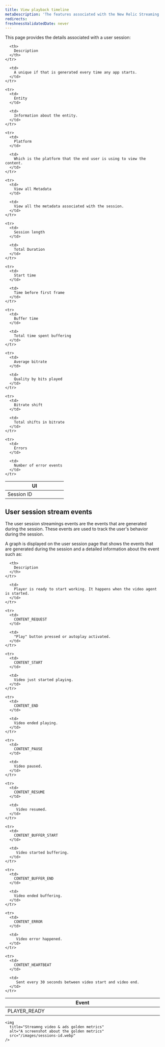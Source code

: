 ```yaml
---
title: View playback timeline
metaDescription: 'The features associated with the New Relic Streaming video & ads.'
redirects:
freshnessValidatedDate: never
---
```


This page provides the details associated with a user session:

<table>
  <thead>
    <tr>
      <th width="50%">
        UI
      </th>

      <th>
        Description
      </th>
    </tr>
  </thead>

  <tbody>
    <tr>
      <td>
        Session ID
      </td>

      <td>
        A unique if that is generated every time any app starts.
      </td>
    </tr>

    <tr>
      <td>
        Entity
      </td>

      <td>
        Information about the entity.
      </td>
    </tr>

    <tr>
      <td>
        Platform
      </td>

      <td>
        Which is the platform that the end user is using to view the content.
      </td>
    </tr>

    <tr>
      <td>
        View all Metadata
      </td>

      <td>
        View all the metadata associated with the session.
      </td>
    </tr>

    <tr>
      <td>
        Session length
      </td>

      <td>
        Total Duration
      </td>
    </tr>

    <tr>
      <td>
        Start time
      </td>

      <td>
        Time before first frame
      </td>
    </tr>

    <tr>
      <td>
        Buffer time
      </td>

      <td>
        Total time spent buffering
      </td>
    </tr>

    <tr>
      <td>
        Average bitrate
      </td>

      <td>
        Quality by bits played
      </td>
    </tr>

    <tr>
      <td>
        Bitrate shift
      </td>

      <td>
        Total shifts in bitrate
      </td>
    </tr>

    <tr>
      <td>
        Errors
      </td>

      <td>
        Number of error events
      </td>
    </tr>
  </tbody>
</table>

## User session stream events

The user session streamings events are the events that are generated during the session. These events are used to track the user's behavior during the session.

A graph is displayed on the user session page that shows the events that are generated during the session and a detailed information about the event such as:

<table>
  <thead>
    <tr>
      <th width="25%">
        Event
      </th>

      <th>
        Description
      </th>
    </tr>
  </thead>

  <tbody>
    <tr>
      <td>
        PLAYER_READY
      </td>

      <td>
        Player is ready to start working. It happens when the video agent is started.
      </td>
    </tr>

    <tr>
      <td>
        CONTENT_REQUEST
      </td>

      <td>
        "Play" button pressed or autoplay activated.
      </td>
    </tr>

    <tr>
      <td>
        CONTENT_START
      </td>

      <td>
        Video just started playing.
      </td>
    </tr>

    <tr>
      <td>
        CONTENT_END
      </td>

      <td>
        Video ended playing.
      </td>
    </tr>

    <tr>
      <td>
        CONTENT_PAUSE
      </td>

      <td>
        Video paused. 
      </td>
    </tr>

    <tr>
      <td>
        CONTENT_RESUME
      </td>

      <td>
         Video resumed.
      </td>
    </tr>

    <tr>
      <td>
        CONTENT_BUFFER_START
      </td>

      <td>
         Video started buffering.
      </td>
    </tr>

    <tr>
      <td>
        CONTENT_BUFFER_END
      </td>

      <td>
        Video ended buffering.
      </td>
    </tr>

    <tr>
      <td>
        CONTENT_ERROR
      </td>

      <td>
         Video error happened.
      </td>
    </tr>

    <tr>
      <td>
        CONTENT_HEARTBEAT
      </td>

      <td>
         Sent every 30 seconds between video start and video end.
      </td>
    </tr>
  </tbody>
</table>

    <img
      title="Streamng video & ads golden metrics"
      alt="A screenshot about the golden metrics"
      src="/images/sessions-id.webp"
    />